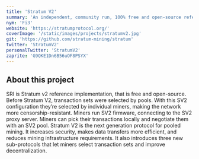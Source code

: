 ```yaml
---
title: 'Stratum V2'
summary: 'An independent, community run, 100% free and open-source reference implementation of the Stratum V2 protocol.'
nym: 'Fi3'
website: 'https://stratumprotocol.org/'
coverImage: '/static/images/projects/stratumv2.jpg'
git: 'https://github.com/stratum-mining/stratum'
twitter: 'StratumV2'
personalTwitter: 'StratumV2'
zaprite: 'G9QKE1Dn6B56uOF8PSYX'
---
```


## About this project

SRI is Stratum v2 reference implementation, that is free and open-source. Before Stratum V2, transaction sets were selected by pools. With this SV2 configuration they’re selected by individual miners, making the network more censorship-resistant. Miners run SV2 firmware, connecting to the SV2 proxy server. Miners can pick their transactions locally and negotiate them with an SV2 pool. Stratum V2 is the next generation protocol for pooled mining. It increases security, makes data transfers more efficient, and reduces mining infrastructure requirements. It also introduces three new sub-protocols that let miners select transaction sets and improve decentralization.

